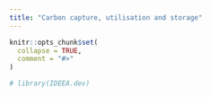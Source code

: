 ```yaml
---
title: "Carbon capture, utilisation and storage"
---
```


```r
knitr::opts_chunk$set(
  collapse = TRUE,
  comment = "#>"
)
```

```r
# library(IDEEA.dev)
```
